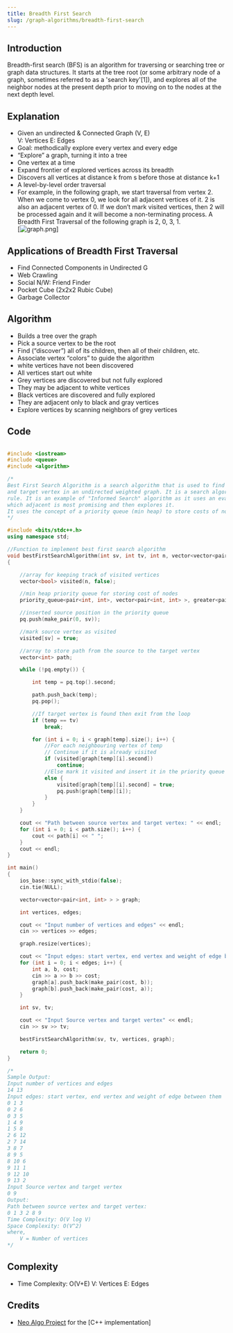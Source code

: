 ```yaml
---
title: Breadth First Search
slug: /graph-algorithms/breadth-first-search
---
```


## Introduction
Breadth-first search (BFS) is an algorithm for traversing or searching tree or graph data structures.
It starts at the tree root (or some arbitrary node of a graph, sometimes referred to as a 'search key'[1]),
and explores all of the neighbor nodes at the present depth prior to moving on to the nodes at the next depth level.

## Explanation

- Given an undirected & Connected Graph (V, E) <br />
  V: Vertices E: Edges <br />
- Goal: methodically explore every vertex and every edge <br />
- “Explore” a graph, turning it into a tree<br />
- One vertex at a time<br />
- Expand frontier of explored vertices across its breadth<br />
- Discovers all vertices at distance k from s before those at distance k+1
- A level-by-level order traversal<br />
- For example, in the following graph, we start traversal from vertex 2. When we come to vertex 0, we look for all adjacent vertices of it. 2 is also an adjacent vertex of 0. If we don’t mark visited vertices, then 2 will be processed again and it will become a non-terminating process.
 A Breadth First Traversal of the following graph is 2, 0, 3, 1.<br />
 [![graph.png](https://media.geeksforgeeks.org/wp-content/uploads/bfs-5.png)]<br />

## Applications of Breadth First Traversal

- Find Connected Components in Undirected G <br />
- Web Crawling<br />
- Social N/W: Friend Finder<br />
- Pocket Cube (2x2x2 Rubic Cube)<br />
- Garbage Collector<br />


## Algorithm

- Builds a tree over the graph
- Pick a source vertex to be the root
- Find (“discover”) all of its children, then all of their children, etc.
- Associate vertex “colors” to guide the algorithm
- white  vertices have not been discovered
- All vertices start out white
- Grey vertices are discovered but not fully explored
- They may be adjacent to white vertices
- Black vertices are discovered and fully explored
- They are adjacent only to black and gray vertices
- Explore vertices by scanning neighbors of grey vertices

## Code

```cpp

#include <iostream>
#include <queue>
#include <algorithm>

/*
Best First Search Algorithm is a search algorithm that is used to find a path between source vertex 
and target vertex in an undirected weighted graph. It is a search algorithm that works on a specific
rule. It is an example of "Informed Search" algorithm as it uses an evaluation function to decide 
which adjacent is most promising and then explores it.
It uses the concept of a priority queue (min heap) to store costs of nodes.
*/

#include <bits/stdc++.h>
using namespace std;

//Function to implement best first search algorithm
void bestFirstSearchAlgorithm(int sv, int tv, int n, vector<vector<pair<int, int> > > graph)
{

    //array for keeping track of visited vertices
    vector<bool> visited(n, false);

    //min heap priority queue for storing cost of nodes
    priority_queue<pair<int, int>, vector<pair<int, int> >, greater<pair<int, int> > > pq;

    //inserted source position in the priority queue
    pq.push(make_pair(0, sv));

    //mark source vertex as visited
    visited[sv] = true;

    //array to store path from the source to the target vertex
    vector<int> path;

    while (!pq.empty()) {

        int temp = pq.top().second;

        path.push_back(temp);
        pq.pop();

        //If target vertex is found then exit from the loop
        if (temp == tv)
            break;

        for (int i = 0; i < graph[temp].size(); i++) {
            //For each neighbouring vertex of temp
            // Continue if it is already visited
            if (visited[graph[temp][i].second])
                continue;
            //Else mark it visited and insert it in the priority queue
            else {
                visited[graph[temp][i].second] = true;
                pq.push(graph[temp][i]);
            }
        }
    }

    cout << "Path between source vertex and target vertex: " << endl;
    for (int i = 0; i < path.size(); i++) {
        cout << path[i] << " ";
    }
    cout << endl;
}

int main()
{
    ios_base::sync_with_stdio(false);
    cin.tie(NULL);

    vector<vector<pair<int, int> > > graph;

    int vertices, edges;

    cout << "Input number of vertices and edges" << endl;
    cin >> vertices >> edges;

    graph.resize(vertices);

    cout << "Input edges: start vertex, end vertex and weight of edge between them" << endl;
    for (int i = 0; i < edges; i++) {
        int a, b, cost;
        cin >> a >> b >> cost;
        graph[a].push_back(make_pair(cost, b));
        graph[b].push_back(make_pair(cost, a));
    }

    int sv, tv;

    cout << "Input Source vertex and target vertex" << endl;
    cin >> sv >> tv;

    bestFirstSearchAlgorithm(sv, tv, vertices, graph);

    return 0;
}

/*
Sample Output:
Input number of vertices and edges
14 13
Input edges: start vertex, end vertex and weight of edge between them
0 1 3
0 2 6
0 3 5
1 4 9 
1 5 8
2 6 12
2 7 14
3 8 7
8 9 5
8 10 6
9 11 1
9 12 10
9 13 2
Input Source vertex and target vertex
0 9
Output:
Path between source vertex and target vertex:
0 1 3 2 8 9
Time Complexity: O(V log V)
Space Complexity: O(V^2)
where,
    V = Number of vertices
*/

```


## Complexity
- Time Complexity: O(V+E) V: Vertices  E: Edges

## Credits
- [Neo Algo Project](https://github.com/TesseractCoding/NeoAlgo/blob/master/C-Plus-Plus/graphs/Best_First_Search_Algorithm.cpp) for the [C++ implementation]
